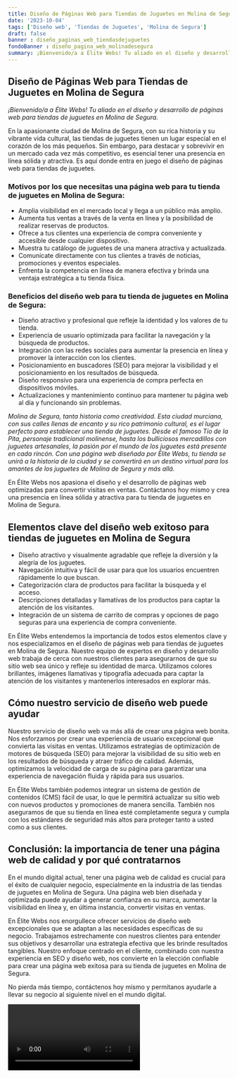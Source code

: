 ```yaml
---
title: Diseño de Páginas Web para Tiendas de Juguetes en Molina de Segura
date: '2023-10-04'
tags: ['Diseño web', 'Tiendas de Juguetes', 'Molina de Segura']
draft: false
banner : diseño_paginas_web_tiendasdejuguetes
fondoBanner : diseño_pagina_web_molinadesegura
summary: ¡Bienvenido/a a Élite Webs! Tu aliado en el diseño y desarrollo de páginas web para tiendas de juguetes en Molina de Segura.
---
```


## Diseño de Páginas Web para Tiendas de Juguetes en Molina de Segura

*¡Bienvenido/a a Élite Webs! Tu aliado en el diseño y desarrollo de páginas web para tiendas de juguetes en Molina de Segura.*

En la apasionante ciudad de Molina de Segura, con su rica historia y su vibrante vida cultural, las tiendas de juguetes tienen un lugar especial en el corazón de los más pequeños. Sin embargo, para destacar y sobrevivir en un mercado cada vez más competitivo, es esencial tener una presencia en línea sólida y atractiva. Es aquí donde entra en juego el diseño de páginas web para tiendas de juguetes.

### Motivos por los que necesitas una página web para tu tienda de juguetes en Molina de Segura:

- Amplia visibilidad en el mercado local y llega a un público más amplio.
- Aumenta tus ventas a través de la venta en línea y la posibilidad de realizar reservas de productos.
- Ofrece a tus clientes una experiencia de compra conveniente y accesible desde cualquier dispositivo.
- Muestra tu catálogo de juguetes de una manera atractiva y actualizada.
- Comunícate directamente con tus clientes a través de noticias, promociones y eventos especiales.
- Enfrenta la competencia en línea de manera efectiva y brinda una ventaja estratégica a tu tienda física.

### Beneficios del diseño web para tu tienda de juguetes en Molina de Segura:

- Diseño atractivo y profesional que refleje la identidad y los valores de tu tienda.
- Experiencia de usuario optimizada para facilitar la navegación y la búsqueda de productos.
- Integración con las redes sociales para aumentar la presencia en línea y promover la interacción con los clientes.
- Posicionamiento en buscadores (SEO) para mejorar la visibilidad y el posicionamiento en los resultados de búsqueda.
- Diseño responsivo para una experiencia de compra perfecta en dispositivos móviles.
- Actualizaciones y mantenimiento continuo para mantener tu página web al día y funcionando sin problemas.

*Molina de Segura, tanta historia como creatividad. Esta ciudad murciana, con sus calles llenas de encanto y su rico patrimonio cultural, es el lugar perfecto para establecer una tienda de juguetes. Desde el famoso Tío de la Pita, personaje tradicional molinense, hasta los bulliciosos mercadillos con juguetes artesanales, la pasión por el mundo de los juguetes está presente en cada rincón. Con una página web diseñada por Élite Webs, tu tienda se unirá a la historia de la ciudad y se convertirá en un destino virtual para los amantes de los juguetes de Molina de Segura y más allá.*

En Élite Webs nos apasiona el diseño y el desarrollo de páginas web optimizadas para convertir visitas en ventas. Contáctanos hoy mismo y crea una presencia en línea sólida y atractiva para tu tienda de juguetes en Molina de Segura.

<GifSeo />

<Cta />

## Elementos clave del diseño web exitoso para tiendas de juguetes en Molina de Segura

- Diseño atractivo y visualmente agradable que refleje la diversión y la alegría de los juguetes.
- Navegación intuitiva y fácil de usar para que los usuarios encuentren rápidamente lo que buscan.
- Categorización clara de productos para facilitar la búsqueda y el acceso.
- Descripciones detalladas y llamativas de los productos para captar la atención de los visitantes.
- Integración de un sistema de carrito de compras y opciones de pago seguras para una experiencia de compra conveniente.

En Élite Webs entendemos la importancia de todos estos elementos clave y nos especializamos en el diseño de páginas web para tiendas de juguetes en Molina de Segura. Nuestro equipo de expertos en diseño y desarrollo web trabaja de cerca con nuestros clientes para asegurarnos de que su sitio web sea único y refleje su identidad de marca. Utilizamos colores brillantes, imágenes llamativas y tipografía adecuada para captar la atención de los visitantes y mantenerlos interesados en explorar más.

## Cómo nuestro servicio de diseño web puede ayudar

Nuestro servicio de diseño web va más allá de crear una página web bonita. Nos esforzamos por crear una experiencia de usuario excepcional que convierta las visitas en ventas. Utilizamos estrategias de optimización de motores de búsqueda (SEO) para mejorar la visibilidad de su sitio web en los resultados de búsqueda y atraer tráfico de calidad. Además, optimizamos la velocidad de carga de su página para garantizar una experiencia de navegación fluida y rápida para sus usuarios.

En Élite Webs también podemos integrar un sistema de gestión de contenidos (CMS) fácil de usar, lo que le permitirá actualizar su sitio web con nuevos productos y promociones de manera sencilla. También nos aseguramos de que su tienda en línea esté completamente segura y cumpla con los estándares de seguridad más altos para proteger tanto a usted como a sus clientes.

## Conclusión: la importancia de tener una página web de calidad y por qué contratarnos

En el mundo digital actual, tener una página web de calidad es crucial para el éxito de cualquier negocio, especialmente en la industria de las tiendas de juguetes en Molina de Segura. Una página web bien diseñada y optimizada puede ayudar a generar confianza en su marca, aumentar la visibilidad en línea y, en última instancia, convertir visitas en ventas.

En Élite Webs nos enorgullece ofrecer servicios de diseño web excepcionales que se adaptan a las necesidades específicas de su negocio. Trabajamos estrechamente con nuestros clientes para entender sus objetivos y desarrollar una estrategia efectiva que les brinde resultados tangibles. Nuestro enfoque centrado en el cliente, combinado con nuestra experiencia en SEO y diseño web, nos convierte en la elección confiable para crear una página web exitosa para su tienda de juguetes en Molina de Segura.

No pierda más tiempo, contáctenos hoy mismo y permítanos ayudarle a llevar su negocio al siguiente nivel en el mundo digital.

<Video />

<CtaBot job='Tiendas de Juguetes' city='Molina de Segura'/>

<Gmaps query='Molina de Segura+españa+maps' />